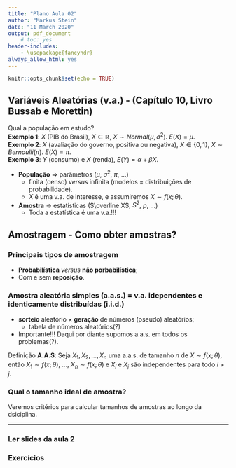 ```yaml
---
title: "Plano Aula 02"
author: "Markus Stein"
date: "11 March 2020"
output: pdf_document
    # toc: yes
header-includes:
    - \usepackage{fancyhdr}
always_allow_html: yes
---
```

\addtolength{\headheight}{0.0cm} 
\pagestyle{fancyplain} 
\lhead{\includegraphics[height=1.5cm]{LogoIME.png}}
\rhead{\includegraphics[height=1.5cm]{images.jpeg}}
\chead{UNIVERSIDADE FEDERAL DO RIO GRANDE DO SUL \\
INSTITUTO DE MATEMÁTICA E ESTATÍSTICA \\
DEPARTAMENTO DE ESTATÍSTICA \\
\vspace{0.3cm}
MAT02215 - Estatística Geral 2 - 2020/1
}
\renewcommand{\headrulewidth}{0pt} 


```r
knitr::opts_chunk$set(echo = TRUE)
```

## Variáveis Aleatórias (v.a.) - (Capítulo 10, Livro Bussab e Morettin)  

Qual a população em estudo?  
**Exemplo 1**: $X$ (PIB do Brasil), $X \in \mathbb{R}$, $X \sim Normal(\mu, \sigma^2)$. $E(X) = \mu$.  
**Exemplo 2**: $X$ (avaliação do governo, positiva ou negativa), $X \in \{0, 1\}$, $X \sim Bernoulli(\pi)$. $E(X) = \pi$.  
**Exemplo 3**: $Y$ (consumo) e $X$ (renda), $E(Y) = \alpha + \beta X$.  

\vspace{0.5cm}

* **População** $\Rightarrow$ parâmetros ($\mu$, $\sigma^2$, $\pi$, ...)  
  + finita (censo) *versus* infinita (modelos = distribuições de probabilidade).
  + $X$ é uma v.a. de interesse, e assumiremos $X \sim f(x; \theta)$.  
  
* **Amostra** $\rightarrow$ estatísticas ($\overline X$, $S^2$, $p$, ...)  
  + Toda a estatística é uma v.a.!!!   

## Amostragem - Como obter amostras?  
### Principais tipos de amostragem
* **Probabilística** *versus* **não porbabilística**;  
* Com e sem **reposição**.

### Amostra aleatória simples (a.a.s.)  $=$ v.a. idependentes e identicamente distribuídas (i.i.d.)   

* **sorteio** aleatório $\times$ **geração** de números (pseudo) aleatórios;  
    + tabela de números aleatórios(?)  

* Importante!!! Daqui por diante supomos a.a.s. em todos os problemas(?).  

\vspace{0.2cm}

Definição **A.A.S**: Seja $X_1, X_2, \ldots, X_n$ uma a.a.s. de tamanho $n$ de $X \sim f(x; \theta)$, então $X_1 \sim f(x; \theta)$, ..., $X_n \sim f(x; \theta)$ e $X_i$ e $X_j$ são independentes para todo $i \neq j$.


### Qual o tamanho ideal de amostra?
Veremos critérios para calcular tamanhos de amostras ao longo da dsiciplina.

<!-- \vspace{0.5cm} -->
***
### Ler slides da aula 2
### Exercícios
<!-- *** -->

<!-- ### Distribuição amostral   -->
<!-- * **Exemplo 3**: Média amostral   -->
<!-- * **Exemplo 4**: Porporção amostral   -->

<!-- ### Teorema central do limite -->

<!-- (Bussab e Morettin - Capítulo 11) -->

<!-- ## Estmação (pontual) -->

<!-- ### Estimador e Estimativa -->


